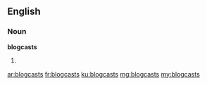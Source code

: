 ==English==

===Noun===
'''blogcasts'''

# {{plural of|blogcast}}

[[ar:blogcasts]]
[[fr:blogcasts]]
[[ku:blogcasts]]
[[mg:blogcasts]]
[[my:blogcasts]]